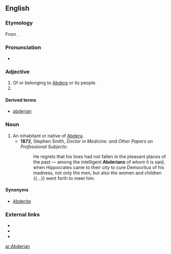 ==English==

===Etymology===
From {{suffix|Abdera|t1=a town in [[Thrace]]|ian|lang=en}}.

===Pronunciation===
* {{a|US}} {{IPA|/æbˈdɪɹ.i.ən/|/æbˈdɛɹ.i.ən/|lang=en}}

===Adjective===
{{en-adj}}

# Of or belonging to [[Abdera]] or its people.
# {{alternative form of|abderian|lang=en}}

====Derived terms====
* [[abderian]]

===Noun===
{{en-noun|s}}

# An inhabitant or native of [[Abdera]].
#* '''1872''', Stephen Smith, ''Doctor in Medicine: and Other Papers on Professional Subjects'':
#*: He regrets that his lines had not fallen in the pleasant places of the past — among the intelligent '''Abderians''' of whom it is said, when Hippocrates came to their city to cure Democritus of his madness, not only the men, but also the women and children {{...}} went forth to meet him.

====Synonyms====
* [[Abderite]]

===External links===
* {{R:Webster 1913}}
* {{R:Century 1911}}
* {{R:OneLook}}

[[ar:Abderian]]